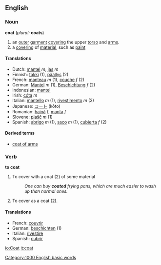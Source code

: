 ==English==
=== Noun ===
'''coat''' (''plural:'' '''coats''')
#an [[outer]] [[garment]] [[cover]]ing the upper [[torso]] and [[arms]].
#a [[covering]] of [[material]], such as [[paint]]

==== Translations====
*Dutch: [[mantel]] ''m'', [[jas]] ''m''
*Finnish: [[takki]] (1), [[päällys]] (2)
*French: [[manteau]] ''m'' (1), [[couche]] ''f'' (2)
*German: [[Mantel]] ''m'' (1), [[Beschichtung]] ''f'' (2)
*Indonesian: [[mantel]]
*Irish: [[cóta]] ''m''
*Italian: [[mantello]] ''m'' (1), [[rivestimento]] ''m'' (2)
*Japanese: [[コート]] (kōto)
*Romanian: [[haină]] ''f'', [[manta]] ''f''
*Slovene: [[plašč]] ''m'' (1)
* Spanish: [[abrigo]] ''m'' (1), [[saco]] ''m'' (1), [[cubierta]] ''f'' (2)

====Derived terms====
*[[coat of arms]]

=== Verb ===
'''to coat'''
#To cover with a coat (2) of some material
#:''One can buy '''coated''' frying pans, which are much easier to wash up than normal ones.''
#To cover as a coat (2).
====Translations====
*French: [[couvrir]]
*German: [[beschichten]] (1)
*Italian: [[rivestire]]
*Spanish: [[cubrir]]

[[Category:1000 English basic words]]

[[io:Coat]]
[[it:coat]]